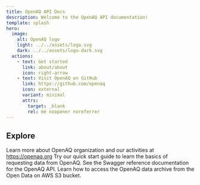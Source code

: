 ```yaml
---
title: OpenAQ API Docs
description: Welcome to the OpenAQ API documentation!
template: splash
hero:
  image:
    alt: OpenAQ logo
    light: ../../assets/logo.svg
    dark: ../../assets/logo-dark.svg
  actions:
    - text: Get started
      link: about/about
      icon: right-arrow
    - text: Visit OpenAQ on GitHub
      link: https://github.com/openaq
      icon: external
      variant: minimal
      attrs:
        target: _blank
        rel: me noopener noreferrer
---
```




## Explore

<CardGrid stagger>		
	<Card title="Visit the OpenAQ website" icon="laptop">
    Learn more about OpenAQ organization and our activities at <a href="https://openaq.org">https://openaq.org</a>
	</Card>
	<Card title="Get started with the OpenAQ API" href="/using-the-api/quick-start" icon="open-book">
    Try our quick start guide to learn the basics of requesting data from OpenAQ.
	</Card>
	<Card title="Read the OpenAQ API OpenAPI Spec" href="https://api.openaq.org/docs" icon="seti:json">
		See the Swagger reference documentation for the OpenAQ API.
	</Card>
	<Card title="Open data on AWS" href="/aws/about" icon="seti:csv">
		Learn how to access the OpenAQ data archive from the Open Data on AWS S3 bucket.
	</Card>
</CardGrid>

